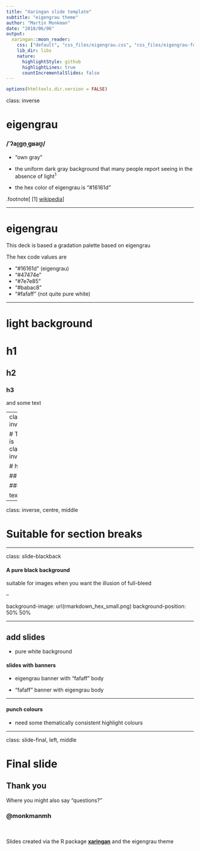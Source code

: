 ```yaml
---
title: "Xaringan slide template"
subtitle: "eigengrau theme"
author: "Martin Monkman"
date: "2018/06/06"
output:
  xaringan::moon_reader:
    css: ["default", "css_files/eigengrau.css", "css_files/eigengrau-fonts.css"]    
    lib_dir: libs
    nature:
      highlightStyle: github
      highlightLines: true
      countIncrementalSlides: false
---
```



```r
options(htmltools.dir.version = FALSE)
```

class: inverse

# eigengrau

### /ˈʔaɪ̯gn̩ˌgʁaʊ̯/

- "own gray"

- the uniform dark gray background that many people report seeing in the absence of light<sup>1</sup>

- the hex color of eigengrau is "#16161d"

.footnote[
[1] [wikipedia](https://en.wikipedia.org/wiki/Eigengrau)
]


---


# eigengrau

This deck is based a gradation palette based on eigengrau

The hex code values are

- "#16161d" (eigengrau)
- "#47474e"
- "#7e7e85"
- "#babac8"
- "#fafaff" (not quite pure white)

---

# light background

# h1

## h2

### h3

and some text


---
class: inverse


# This is class: inverse

# h1

## h2

### h3

text

---

class: inverse, centre, middle

# Suitable for section breaks




---

class: slide-blackback

#### A pure black background

suitable for images when you want the illusion of full-bleed

--

background-image: url(rmarkdown_hex_small.png)
background-position: 50% 50%


---

## add slides 

- pure white background

#### slides with banners 

- eigengrau banner with "fafaff" body

- "fafaff" banner with eigengrau body

---

#### punch colours

- need some thematically consistent highlight colours

---

class: slide-final, left, middle

# Final slide

## Thank you

Where you might also say "questions?"


### @monkmanmh

<BR><BR>
Slides created via the R package [**xaringan**](https://github.com/yihui/xaringan) and the eigengrau theme



